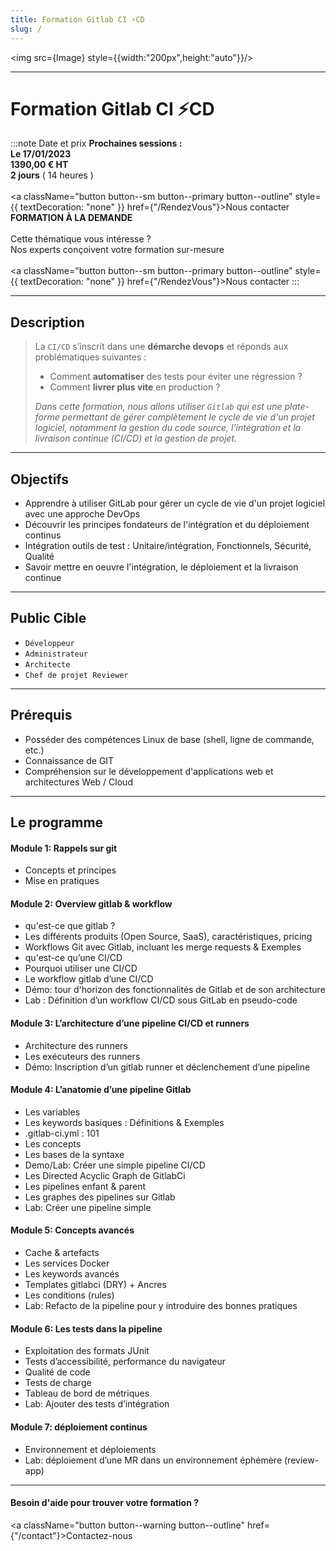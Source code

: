 ```yaml
---
title: Formation Gitlab CI ⚡CD
slug: /
---
```





<img src={Image} style={{width:"200px",height:"auto"}}/>

------------

# Formation Gitlab CI ⚡CD

:::note  Date et prix
<Tabs>
  <TabItem value="standard" label="STANDARD" default>
      <b> Prochaines sessions :</b><br/>
      <b> <CalendarMonthIcon viewBox="0 -14 36 36"/> Le 17/01/2023</b><br/>
      <b> <EuroIcon viewBox="0 -14 36 36"/> 1390,00 € HT </b><br/>
      <b> <AccessTimeIcon viewBox="0 -14 36 36"/> 2 jours</b> ( 14 heures ) <br/><br/>
      <a className="button button--sm button--primary button--outline" style={{ textDecoration: "none" }} href={"/RendezVous"}>Nous contacter</a>
  </TabItem>
  <TabItem value="sur-mesure" label="SUR-MESURE">
    <b>FORMATION À LA DEMANDE</b> <br/><br/>
      Cette thématique vous intéresse ?<br/>
      Nos experts conçoivent votre formation sur-mesure<br/><br/>
      <a className="button button--sm button--primary button--outline" style={{ textDecoration: "none" }} href={"/RendezVous"}>Nous contacter</a>
  </TabItem>
</Tabs>
:::

------------


## Description


> La `CI/CD` s’inscrit dans une **démarche devops** et réponds aux problématiques suivantes :
> + Comment **automatiser** des tests pour éviter une régression ?
> + Comment **livrer plus vite** en production ?
>
>_Dans cette formation, nous allons utiliser `Gitlab` qui est une plate-forme permettant de gérer complètement le cycle de
> vie d'un projet logiciel, notamment la gestion du code source, l'intégration et la livraison continue (CI/CD) et la gestion de projet._



--------------

## Objectifs

+ Apprendre à utiliser GitLab pour gérer un cycle de vie d'un projet logiciel avec une approche DevOps
+ Découvrir les principes fondateurs de l'intégration et du déploiement continus
+ Intégration outils de test : Unitaire/intégration, Fonctionnels, Sécurité, Qualité
+ Savoir mettre en oeuvre l'intégration, le déploiement et la livraison continue

--------------

## Public Cible

+ `Développeur`
+ `Administrateur`
+ `Architecte`
+ `Chef de projet Reviewer`

--------------

## Prérequis

+ Posséder des compétences Linux de base (shell, ligne de commande, etc.)
+ Connaissance de GIT
+ Compréhension sur le développement d'applications web et architectures Web / Cloud

--------------

## Le programme

#### Module 1: Rappels sur git
+ Concepts et principes
+ Mise en pratiques

#### Module 2: Overview gitlab & workflow
+ qu'est-ce que gitlab ?
+ Les différents produits (Open Source, SaaS), caractéristiques, pricing
+ Workflows Git avec Gitlab, incluant les merge requests & Exemples
+ qu'est-ce qu’une CI/CD
+ Pourquoi utiliser une CI/CD
+ Le workflow gitlab d’une CI/CD
+ Démo: tour d'horizon des fonctionnalités de Gitlab et de son architecture
+ Lab : Définition d’un workflow CI/CD sous GitLab en pseudo-code

#### Module 3: L’architecture d’une pipeline CI/CD et runners
+ Architecture des runners
+ Les exécuteurs des runners
+ Démo: Inscription d’un gitlab runner et déclenchement d’une pipeline

#### Module 4: L’anatomie d’une pipeline Gitlab
+ Les variables
+ Les keywords basiques : Définitions & Exemples
+ .gitlab-ci.yml : 101
+ Les concepts
+ Les bases de la syntaxe
+ Demo/Lab: Créer une simple pipeline CI/CD
+ Les Directed Acyclic Graph de GitlabCi
+ Les pipelines enfant & parent
+ Les graphes des pipelines sur Gitlab
+ Lab: Créer une pipeline simple

#### Module 5: Concepts avancés
+ Cache & artefacts
+ Les services Docker
+ Les keywords avancés
+ Templates gitlabci (DRY) + Ancres
+ Les conditions (rules)
+ Lab: Refacto de la pipeline pour y introduire des bonnes pratiques

#### Module 6: Les tests dans la pipeline
+ Exploitation des formats JUnit
+ Tests d’accessibilité, performance du navigateur
+ Qualité de code
+ Tests de charge
+ Tableau de bord de métriques
+ Lab: Ajouter des tests d’intégration

#### Module 7: déploiement continus
+ Environnement et déploiements
+ Lab: déploiement d’une MR dans un environnement éphémère (review-app)

----------

#### Besoin d'aide pour trouver votre formation ?
<a className="button button--warning button--outline" href={"/contact"}>Contactez-nous </a>
